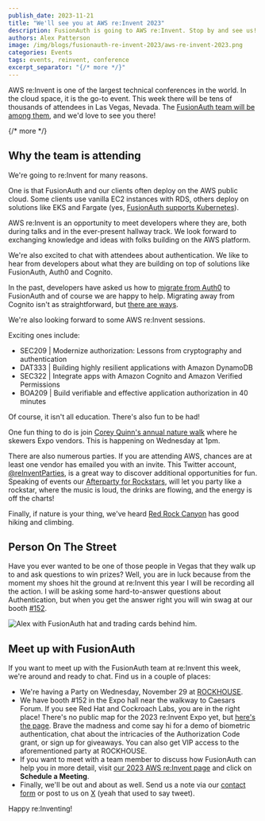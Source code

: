```yaml
---
publish_date: 2023-11-21
title: "We'll see you at AWS re:Invent 2023"
description: FusionAuth is going to AWS re:Invent. Stop by and see us!
authors: Alex Patterson
image: /img/blogs/fusionauth-re-invent-2023/aws-re-invent-2023.png
categories: Events
tags: events, reinvent, conference
excerpt_separator: "{/* more */}"
---
```


AWS re:Invent is one of the largest technical conferences in the world. In the cloud space, it is the go-to event. This week there will be tens of thousands of attendees in Las Vegas, Nevada. The [FusionAuth team will be among them](/aws-reinvent23), and we'd love to see you there!

{/* more */}

<YouTube id="jQpmNW-gGV0" />

## Why the team is attending

We're going to re:Invent for many reasons.

One is that FusionAuth and our clients often deploy on the AWS public cloud. Some clients use vanilla EC2 instances with RDS, others deploy on solutions like EKS and Fargate (yes, [FusionAuth supports Kubernetes](/docs/get-started/download-and-install/kubernetes/fusionauth-deployment)).

AWS re:Invent is an opportunity to meet developers where they are, both during talks and in the ever-present hallway track. We look forward to exchanging knowledge and ideas with folks building on the AWS platform.

We're also excited to chat with attendees about authentication. We like to hear from developers about what they are building on top of solutions like FusionAuth, Auth0 and Cognito.

In the past, developers have asked us how to [migrate from Auth0](/docs/lifecycle/migrate-users/bulk/auth0) to FusionAuth and of course we are happy to help. Migrating away from Cognito isn't as straightforward, but [there are ways](/docs/lifecycle/migrate-users/bulk/cognito).

We're also looking forward to some AWS re:Invent sessions. 

Exciting ones include:
- SEC209 | Modernize authorization: Lessons from cryptography and authentication
- DAT333 | Building highly resilient applications with Amazon DynamoDB
- SEC322 | Integrate apps with Amazon Cognito and Amazon Verified Permissions
- BOA209 | Build verifiable and effective application authorization in 40 minutes

Of course, it isn't all education. There's also fun to be had!

One fun thing to do is join [Corey Quinn's annual nature walk](https://www.lastweekinaws.com/blog/aws-re-invent-what-you-actually-need-to-know-before-you-go/) where he skewers Expo vendors. This is happening on Wednesday at 1pm.

There are also numerous parties. If you are attending AWS, chances are at least one vendor has emailed you with an invite. This Twitter account, [@reInventParties](https://twitter.com/reInventParties/), is a great way to discover additional opportunities for fun. 
Speaking of events our [Afterparty for Rockstars](https://www.eventbrite.com/e/afterparty-for-rockstars-tickets-749371669837), will let you party like a rockstar, where the music is loud, the drinks are flowing, and the energy is off the charts!

Finally, if nature is your thing, we've heard [Red Rock Canyon](https://www.blm.gov/programs/national-conservation-lands/nevada/red-rock-canyon) has good hiking and climbing.

## Person On The Street

Have you ever wanted to be one of those people in Vegas that they walk up to and ask questions to win prizes? Well, you are in luck because from the moment my shoes hit the ground at re:Invent this year I will be recording all the action. I will be asking some hard-to-answer questions about Authentication, but when you get the answer right you will win swag at our booth [#152](https://meetings.hubspot.com/mvan-oppen/fusionauth-).

![Alex with FusionAuth hat and trading cards behind him.](/img/blogs/fusionauth-re-invent-2023/reinvent-cards.png)

## Meet up with FusionAuth

If you want to meet up with the FusionAuth team at re:Invent this week, we're around and ready to chat. Find us in a couple of places:

* We're having a Party on Wednesday, November 29 at [ROCKHOUSE](https://www.therockhousebar.com/).
* We have booth #152 in the Expo hall near the walkway to Caesars Forum. If you see Red Hat and Cockroach Labs, you are in the right place! There's no public map for the 2023 re:Invent Expo yet, but [here's the page](https://reinvent.awsevents.com/learn/expo/). Brave the madness and come say hi for a demo of biometric authentication, chat about the intricacies of the Authorization Code grant, or sign up for giveaways. You can also get VIP access to the aforementioned party at ROCKHOUSE.  
* If you want to meet with a team member to discuss how FusionAuth can help you in more detail, visit [our 2023 AWS re:Invent page](/aws-reinvent23) and click on **Schedule a Meeting**.
* Finally, we'll be out and about as well. Send us a note via our [contact form](/contact) or post to us on [X](https://twitter.com/fusionauth) (yeah that used to say tweet). 

Happy re:Inventing!
